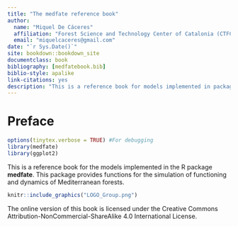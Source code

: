 ```yaml
--- 
title: "The medfate reference book"
author: 
  name: "Miquel De Cáceres"
  affiliation: "Forest Science and Technology Center of Catalonia (CTFC)"
  email: "miquelcaceres@gmail.com"
date: "`r Sys.Date()`"
site: bookdown::bookdown_site
documentclass: book
bibliography: [medfatebook.bib]
biblio-style: apalike
link-citations: yes
description: "This is a reference book for models implemented in package medfate."
---
```


# Preface {-}

```r
options(tinytex.verbose = TRUE) #For debugging
library(medfate)
library(ggplot2)
```
This is a reference book for the models implemented in the R package **medfate**. This package provides functions for the simulation of functioning and dynamics of Mediterranean forests.
```r
knitr::include_graphics("LOGO_Group.png")
```
The online version of this book is licensed under the Creative Commons Attribution-NonCommercial-ShareAlike 4.0 International License. 